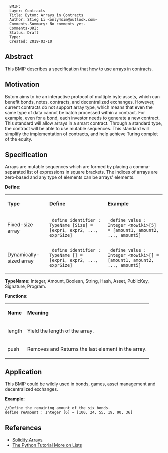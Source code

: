 <pre>
  BMIP: 
  Layer: Contracts
  Title: Bytom: Arrays in Contracts
  Author: Stieg Li <only4sim@outlook.com>
  Comments-Summary: No comments yet.
  Comments-URI: 
  Status: Draft
  Type: 
  Created: 2019-03-10
</pre>

==Abstract==

This BMIP describes a specification that how to use arrays in contracts.

==Motivation==

Bytom aims to be an interactive protocol of multiple byte assets, which can benefit bonds, notes, contracts, and decentralized exchanges. However, current contracts do not support array type, which means that even the same type of data cannot be batch processed within a contract. For example, even for a bond, each investor needs to generate a new contract. This standard will allow arrays in a smart contract. Through a standard type, the contract will be able to use mutable sequences. This standard will simplify the implementation of contracts, and help achieve Turing complet of the equity.

==Specification==

Arrays are mutable sequences which are formed by placing a comma-separated list of expressions in square brackets. The indices of arrays are zero-based and any type of elements can be arrays' elements. 

'''Define:'''
{|
| '''Type''' || '''Define''' || '''Example'''
|-
| Fixed-size array || <pre> define identifier : TypeName [Size] = [expr1, expr2, ..., exprSize]</pre> || <pre> define value : Integer <nowiki>[5] = [amount1, amount2, ..., amount5]</pre>
|-
| Dynamically-sized array || <pre> define identifier : TypeName [] = [expr1, expr2, ..., exprSize]</pre> || <pre> define value : Integer <nowiki>[] = [amount1, amount2, ..., amount5]</pre>
|}

'''TypeName:''' Integer, Amount, Boolean, String, Hash, Asset, PublicKey, Signature, Program.

'''Functions:'''
{|
| '''Name''' || '''Meaning'''
|-
| length || Yield the length of the array.
|-
| push || Removes and Returns the last element in the array.
|}

==Application==
This BMIP could be wildly used in bonds, games, asset management and decentralized exchanges.

'''Example:'''
<pre>
//Define the remaining amount of the six bonds.
define reAmount : Integer [6] = [100, 24, 55, 19, 90, 36]
</pre>

==References==

* [https://solidity.readthedocs.io/en/v0.5.5/types.html#arrays Solidity Arrays]
* [https://docs.python.org/2/tutorial/datastructures.html The Python Tutorial More on Lists]
